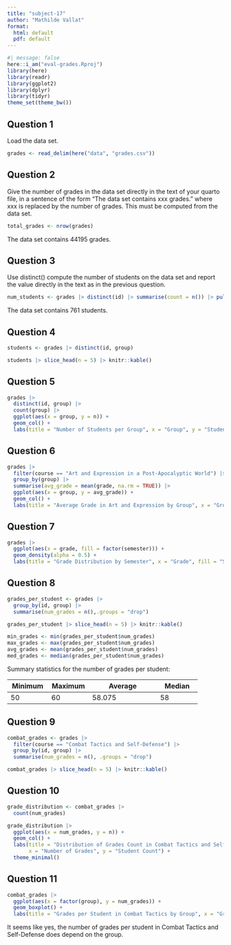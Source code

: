 ```yaml
---
title: "subject-17"
author: "Mathilde Vallat"
format:
  html: default
  pdf: default
---
```


```r
#| message: false
here::i_am("eval-grades.Rproj")
library(here)
library(readr)
library(ggplot2)
library(dplyr)
library(tidyr)
theme_set(theme_bw())

```

## Question 1

Load the data set.

```r
grades <- read_delim(here("data", "grades.csv"))

```

## Question 2

Give the number of grades in the data set directly in the text of your quarto file, in a sentence of the form “The data set contains xxx grades.” where xxx is replaced by the number of grades. This must be computed from the data set.

```r
total_grades <- nrow(grades)
```

The data set contains 44195 grades.

## Question 3

Use distinct() compute the number of students on the data set and report the value directly in the text as in the previous question.

```r
num_students <- grades |> distinct(id) |> summarise(count = n()) |> pull(count)

```

The data set contains 761 students.

## Question 4

```r
students <- grades |> distinct(id, group)

students |> slice_head(n = 5) |> knitr::kable()
```

## Question 5

```r
grades |> 
  distinct(id, group) |> 
  count(group) |> 
  ggplot(aes(x = group, y = n)) + 
  geom_col() + 
  labs(title = "Number of Students per Group", x = "Group", y = "Student Count")
```

## Question 6

```r
grades |>
  filter(course == "Art and Expression in a Post-Apocalyptic World") |>
  group_by(group) |>
  summarise(avg_grade = mean(grade, na.rm = TRUE)) |>
  ggplot(aes(x = group, y = avg_grade)) +
  geom_col() +
  labs(title = "Average Grade in Art and Expression by Group", x = "Group", y = "Average Grade")
```

## Question 7

```r
grades |> 
  ggplot(aes(x = grade, fill = factor(semester))) + 
  geom_density(alpha = 0.5) +
  labs(title = "Grade Distribution by Semester", x = "Grade", fill = "Semester")
```

## Question 8

```r
grades_per_student <- grades |> 
  group_by(id, group) |> 
  summarise(num_grades = n(),.groups = "drop")

grades_per_student |> slice_head(n = 5) |> knitr::kable()

min_grades <- min(grades_per_student$num_grades)
max_grades <- max(grades_per_student$num_grades)
avg_grades <- mean(grades_per_student$num_grades)
med_grades <- median(grades_per_student$num_grades)
```

Summary statistics for the number of grades per student:

| Minimum        | Maximum        | Average                  | Median         |
|----------------|----------------|--------------------------|----------------|
| 50 | 60 | 58.075 | 58 |

## Question 9

```r
combat_grades <- grades |>
  filter(course == "Combat Tactics and Self-Defense") |>
  group_by(id, group) |>
  summarise(num_grades = n(), .groups = "drop")

combat_grades |> slice_head(n = 5) |> knitr::kable()
```

## Question 10

```r
grade_distribution <- combat_grades |> 
  count(num_grades)

grade_distribution |> 
  ggplot(aes(x = num_grades, y = n)) +
  geom_col() +
  labs(title = "Distribution of Grades Count in Combat Tactics and Self-Defense", 
       x = "Number of Grades", y = "Student Count") +
  theme_minimal()
```

## Question 11

```r
combat_grades |> 
  ggplot(aes(x = factor(group), y = num_grades)) +
  geom_boxplot() +
  labs(title = "Grades per Student in Combat Tactics by Group", x = "Group", y = "Number of Grades")
```
It seems like yes, the number of grades per student in Combat Tactics and Self-Defense does depend on the group.




